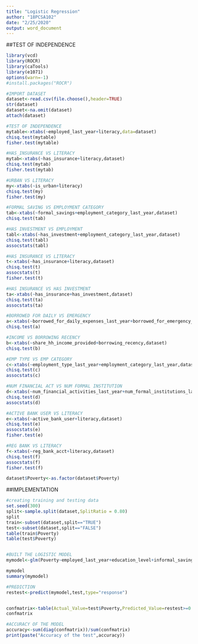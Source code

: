 ---
title: "Logistic Regression"
author: "18PCSA102"
date: "2/25/2020"
output: word_document
---

##TEST OF INDEPENDENCE
```{r}
library(vcd)
library(ROCR)
library(caTools)
library(e1071)
options(warn=-1)
#install.packages("ROCR")

#IMPORT DATASET
dataset<-read.csv(file.choose(),header=TRUE)
str(dataset)
dataset<-na.omit(dataset)
attach(dataset)

#TEST OF INDEPENDENCE
mytable<-xtabs(~employed_last_year+literacy,data=dataset)
chisq.test(mytable)
fisher.test(mytable)

#HAS_INSURANCE VS LITERACY
mytab<-xtabs(~has_insurance+literacy,dataset)
chisq.test(mytab)
fisher.test(mytab)

#URBAN VS LITERACY
my<-xtabs(~is_urban+literacy)
chisq.test(my)
fisher.test(my)

#FORMAL SAVING VS EMPLOYMENT CATEGORY
tab<-xtabs(~formal_savings+employment_category_last_year,dataset)
chisq.test(tab)

#HAS INVESTMENT VS EMPLOYMENT
tabl<-xtabs(~has_investment+employment_category_last_year,dataset)
chisq.test(tabl)
assocstats(tabl)

#HAS INSURANCE VS LITERACY
t<-xtabs(~has_insurance+literacy,dataset)
chisq.test(t)
assocstats(t)
fisher.test(t)

#HAS INSURANCE VS HAS INVESTMENT
ta<-xtabs(~has_insurance+has_investment,dataset)
chisq.test(ta)
assocstats(ta)

#BORROWED FOR DAILY VS EMERGENCY
a<-xtabs(~borrowed_for_daily_expenses_last_year+borrowed_for_emergency_last_year,dataset)
chisq.test(a)

#INCOME VS BORROWING RECENCY
b<-xtabs(~share_hh_income_provided+borrowing_recency,dataset)
chisq.test(b)

#EMP TYPE VS EMP CATEGORY
c<-xtabs(~employment_type_last_year+employment_category_last_year,dataset)
chisq.test(c)
assocstats(c)

#NUM FINANCIAL ACT VS NUM FORMAL INSTITUTION
d<-xtabs(~num_financial_activities_last_year+num_formal_institutions_last_year,dataset)
chisq.test(d)
assocstats(d)

#ACTIVE BANK USER VS LITERACY
e<-xtabs(~active_bank_user+literacy,dataset)
chisq.test(e)
assocstats(e)
fisher.test(e)

#REG BANK VS LITERACY
f<-xtabs(~reg_bank_acct+literacy,dataset)
chisq.test(f)
assocstats(f)
fisher.test(f)

dataset$Poverty<-as.factor(dataset$Poverty)


```


##IMPLEMENTATION

```{r}

#creating training and testing data
set.seed(300)
split<-sample.split(dataset,SplitRatio = 0.80)
split
train<-subset(dataset,split=="TRUE")
test<-subset(dataset,split=="FALSE")
table(train$Poverty)
table(test$Poverty)


#BUILT THE LOGISTIC MODEL
mymodel<-glm(Poverty~employed_last_year+education_level+informal_savings+has_investment+phone_technology+reg_bank_acct+num_financial_activities_last_year+is_urban, family='binomial', data=train,maxit=100)

mymodel
summary(mymodel)

#PREDICTION
restest<-predict(mymodel,test,type="response")


confmatrix<-table(Actual_Value=test$Poverty,Predicted_Value=restest>=0.5)
confmatrix

#ACCURACY OF THE MODEL
accuracy<-sum(diag(confmatrix))/sum(confmatrix)
print(paste("Accuracy of the test",accuracy))

```

